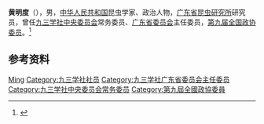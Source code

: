 '''黄明度'''（{{bd|？|}}），男，[[中华人民共和国|中华人民共和国]]昆虫学家、政治人物，[[广东省昆虫研究所|广东省昆虫研究所]]研究员，曾任[[九三学社中央委员会|九三学社中央委员会]]常务委员、[[九三学社广东省委员会|广东省委员会]]主任委员，[[第九届全国政协委员|第九届全国政协委员]]。<ref>{{Cite journal|url=https://kns.cnki.net/KCMS/detail/detail.aspx?dbcode=CJFQ&dbname=CJFD9899&filename=TZGJ199802009&uid=WEEvREcwSlJHSldRa1FhdXNzY2Z2V3hRUlB0K0EydjJjUkZFVHAwME5tQT0=$9A4hF_YAuvQ5obgVAqNKPCYcEjKensW4IQMovwHtwkF4VYPoHbKxJw!!&v=MjMwMzVrVnIzSU1UZk1aTEt4RjluTXJZOUZiWVI4ZVgxTHV4WVM3RGgxVDNxVHJXTTFGckNVUjdxZllPUm5GeWo=|title=从昆虫学家到党派负责人——记九三学社广东省委会主委黄明度|author=途远|year=1998|issue=02|issn=1006-3811|journal=同舟共进|doi=}}</ref>

== 参考资料 ==
{{reflist}}

{{中国人物小作品}}
{{九三学社第十届中央委员会}}

{{Authority control}}
{{DEFAULTSORT:Huang黄}}
[[Category:黄姓|Ming]]
[[Category:九三学社社员|Category:九三学社社员]]
[[Category:九三学社广东省委员会主任委员|Category:九三学社广东省委员会主任委员]]
[[Category:九三学社中央委员会常务委员|Category:九三学社中央委员会常务委员]]
[[Category:第九屆全國政協委員|Category:第九屆全國政協委員]]